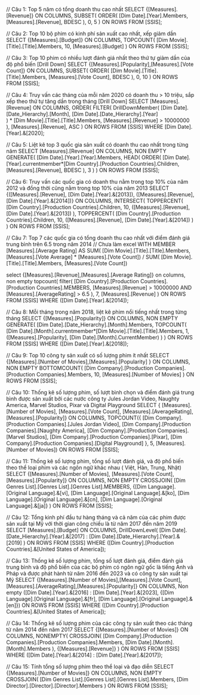 ﻿
// Câu 1: Top 5 năm có tổng doanh thu cao nhất
SELECT 
    {[Measures].[Revenue]} ON COLUMNS,
    SUBSET(
        ORDER(
            [Dim Date].[Year].Members, 
            [Measures].[Revenue], BDESC
        ), 
        0, 5
    ) ON ROWS
FROM [SSIS];

// Câu 2: Top 10 bộ phim có kinh phí sản xuất cao nhất, xếp giảm dần 
SELECT 
    {[Measures].[Budget]} ON COLUMNS,
    TOPCOUNT(
        [Dim Movie].[Title].[Title].Members,
        10,
        [Measures].[Budget]
    ) ON ROWS
FROM [SSIS];

// Câu 3: Top 10 phim có nhiều lượt đánh giá nhất theo thứ tự giảm dần của độ phổ biến [Drill Down]
SELECT 
    {[Measures].[Popularity],[Measures].[Vote Count]} ON COLUMNS,
    SUBSET(
        ORDER(
            [Dim Movie].[Title].[Title].Members, 
            [Measures].[Vote Count], BDESC
        ), 
        0, 10
    ) ON ROWS
FROM [SSIS];

// Câu 4: Truy vấn các tháng của mỗi năm 2020 có doanh thu > 10 triệu, sắp xếp theo thứ tự tăng dần trong tháng [Drill Down]
SELECT 
    [Measures].[Revenue] ON COLUMNS,
    ORDER(
        FILTER(
            DrillDownMember(
                [Dim Date].[Date_Hierarchy].[Month],
                [Dim Date].[Date_Hierarchy].[Year]  
            ) * [Dim Movie].[Title].[Title].Members,
            [Measures].[Revenue] > 10000000
        ),
        [Measures].[Revenue],
        ASC
    ) ON ROWS
FROM [SSIS]
WHERE [Dim Date].[Year].&[2020];  

// Câu 5: Liệt kê top 3 quốc gia sản xuất có doanh thu cao nhất trong từng năm 
SELECT 
    [Measures].[Revenue] ON COLUMNS,
    NON EMPTY 
    GENERATE(
        [Dim Date].[Year].[Year].Members, 
        HEAD(
            ORDER(
				[Dim Date].[Year].currentmember*[Dim Country].[Production Countries].Children,
                [Measures].[Revenue], BDESC 
            ),
            3 
        )
    ) ON ROWS
FROM [SSIS]; 

// Câu 6: Truy vấn các quốc gia có doanh thu nằm trong top 10% của năm 2012 và đồng thời cũng nằm trong top 10% của năm 2013 
SELECT 
    {([Measures].[Revenue], [Dim Date].[Year].&[2013]), 
     ([Measures].[Revenue], [Dim Date].[Year].&[2014])} ON COLUMNS,
    INTERSECT(
        TOPPERCENT(
            [Dim Country].[Production Countries].Children, 
            10, 
            ([Measures].[Revenue], [Dim Date].[Year].&[2013])
        ),
        TOPPERCENT(
            [Dim Country].[Production Countries].Children, 
            10, 
            ([Measures].[Revenue], [Dim Date].[Year].&[2014])
        )
    ) ON ROWS
FROM [SSIS];

// Câu 7: Top 7 các quốc gia có tổng doanh thu cao nhất với điểm đánh giá trung bình trên 6.5 trong năm 2014 // Chưa làm excel
WITH MEMBER [Measures].[Average Rating]
AS SUM(
    [Dim Movie].[Title].[Title].Members,
    [Measures].[Vote Average] * [Measures].[Vote Count]) / SUM(
    [Dim Movie].[Title].[Title].Members,
    [Measures].[Vote Count])

select {[Measures].[Revenue],[Measures].[Average Rating]} on columns,
	non empty
		topcount(
			filter(
				[Dim Country].[Production Countries].[Production Countries].MEMBERS,
				[Measures].[Revenue] > 10000000 AND [Measures].[AverageRating] > 6.5
			),
			7,
			[Measures].[Revenue]
		) ON ROWS
FROM [SSIS]
WHERE ([Dim Date].[Year].&[2014]);

// Câu 8: Mỗi tháng trong năm 2018, liệt kê phim nổi tiếng nhất trong từng tháng 
SELECT 
    {[Measures].[Popularity]} ON COLUMNS,
    NON EMPTY GENERATE(
        [Dim Date].[Date_Hierarchy].[Month].Members,
        TOPCOUNT(
             [Dim Date].[Month].currentmember*[Dim Movie].[Title].[Title].Members, 
            1,
            ([Measures].[Popularity], [Dim Date].[Month].CurrentMember) 
        )
    ) ON ROWS
FROM [SSIS] 
WHERE ([Dim Date].[Year].&[2018]);

// Câu 9: Top 10 công ty sản xuất có số lượng phim ít nhất
SELECT 
    {[Measures].[Number of Movies],[Measures].[Popularity] } ON COLUMNS,
	NON EMPTY
    BOTTOMCOUNT(
        [Dim Company].[Production Companies].[Production Companies].Members,
        10,
        [Measures].[Number of Movies]
    ) ON ROWS
FROM [SSIS];

// Câu 10: Thống kê số lượng phim, số lượt bình chọn và điểm đánh giá trung bình được sản xuất bởi các nước công ty Jules Jordan Video, Naughty America, Marvel Studios, Pixar và Digital Playground
SELECT
    { [Measures].[Number of Movies],
      [Measures].[Vote Count],
      [Measures].[AverageRating],
	  [Measures].[Popularity]} ON COLUMNS,
    TOPCOUNT({
        [Dim Company].[Production Companies].[Jules Jordan Video],
        [Dim Company].[Production Companies].[Naughty America],
        [Dim Company].[Production Companies].[Marvel Studios],
        [Dim Company].[Production Companies].[Pixar],
		[Dim Company].[Production Companies].[Digital Playground]
     }, 5, [Measures].[Number of Movies]) ON ROWS
FROM [SSIS];

// Câu 11: Thống kê số lượng phim, tổng số lượt đánh giá, và độ phổ biến theo thể loại phim và các ngôn ngữ khác nhau ( Việt, Hàn, Trung, Nhật)
SELECT 
    {[Measures].[Number of Movies], 
      [Measures].[Vote Count], 
      [Measures].[Popularity]} ON COLUMNS,
    NON EMPTY 
    CROSSJOIN(
        [Dim Genres List].[Genres List].[Genres List].MEMBERS,
        {[Dim Language].[Original Language].&[vi], 
         [Dim Language].[Original Language].&[ko], 
         [Dim Language].[Original Language].&[cn], 
         [Dim Language].[Original Language].&[ja]}
    ) ON ROWS
FROM [SSIS];

// Câu 12: Tổng kinh phí đầu tư hàng tháng và cả năm của các phim được sản xuất tại Mỹ với thời gian công chiếu là từ năm 2017 đến năm 2019
SELECT 
    [Measures].[Budget] ON COLUMNS,
    DrillDownLevel(
        [Dim Date].[Date_Hierarchy].[Year].&[2017] : [Dim Date].[Date_Hierarchy].[Year].&[2019]
    ) ON ROWS
FROM [SSIS]
WHERE ([Dim Country].[Production Countries].&[United States of America]);

// Câu 13: Thống kê số lượng phim, tổng số lượt đánh giá, điểm đánh giá trung bình và độ phổ biến của các bộ phim có ngôn ngữ gốc là tiếng Anh và Pháp và được phát hành từ năm 2016 đến 2023 và có công ty sản xuất tại Mỹ
SELECT 
     {[Measures].[Number of Movies],[Measures].[Vote Count], [Measures].[AverageRating],[Measures].[Popularity]} ON COLUMNS,
	 Non empty
    ([Dim Date].[Year].&[2016] : [Dim Date].[Year].&[2023],
     {[Dim Language].[Original Language].&[fr],
	 [Dim Language].[Original Language].&[en]}) ON ROWS
FROM [SSIS]
WHERE ([Dim Country].[Production Countries].&[United States of America]);

// Câu 14: Thống kê số lượng phim của các công ty sản xuất theo các tháng từ năm 2014 đến năm 2017
SELECT 
    {[Measures].[Number of Movies]} ON COLUMNS,
        NONEMPTY(
            CROSSJOIN(
                [Dim Company].[Production Companies].[Production Companies].Members,
                [Dim Date].[Month].[Month].Members
            ),
            {[Measures].[Revenue]}
        ) ON ROWS
FROM [SSIS]
WHERE ([Dim Date].[Year].&[2014] : [Dim Date].[Year].&[2017]);

// Câu 15: Tính tổng số lượng phim theo thể loại và đạo diễn 
SELECT 
    {[Measures].[Number of Movies]} ON COLUMNS,
    NON EMPTY
    CROSSJOIN(
        [Dim Genres List].[Genres List].[Genres List].Members, 
        [Dim Director].[Director].[Director].Members
    ) ON ROWS
FROM [SSIS];
